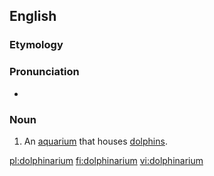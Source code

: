 ==English==

===Etymology===
{{blend|dolphin|aquarium}}

===Pronunciation===
* {{a|UK}} {{IPA|/dɒl.fɪnˈeə(ɹ).i:.ʌm/}} 

===Noun===
{{en-noun}}

# An [[aquarium]] that houses [[dolphin]]s.

[[pl:dolphinarium]]
[[fi:dolphinarium]]
[[vi:dolphinarium]]